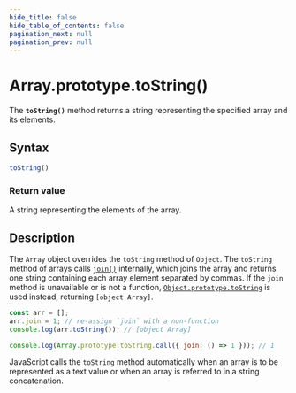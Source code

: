 ```yaml
---
hide_title: false
hide_table_of_contents: false
pagination_next: null
pagination_prev: null
---
```

# Array.prototype.toString()

The **`toString()`** method returns a string representing the
specified array and its elements.


## Syntax

```js
toString()
```

### Return value

A string representing the elements of the array.

## Description

The `Array` object overrides the `toString` method of `Object`. The `toString` method of arrays calls [`join()`](../../../globals/Array/prototype/join.md) internally, which joins the array and returns one string containing each array element separated by commas. If the `join` method is unavailable or is not a function, [`Object.prototype.toString`](../../../globals/Object/prototype/toString.md) is used instead, returning `[object Array]`.

```js
const arr = [];
arr.join = 1; // re-assign `join` with a non-function
console.log(arr.toString()); // [object Array]

console.log(Array.prototype.toString.call({ join: () => 1 })); // 1
```

JavaScript calls the `toString` method automatically when an array is to be represented as a text value or when an array is referred to in a string concatenation.
